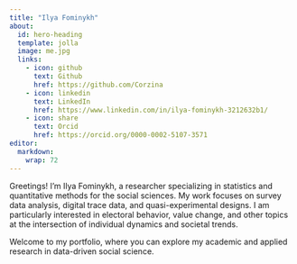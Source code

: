 ```yaml
---
title: "Ilya Fominykh"
about:
  id: hero-heading
  template: jolla
  image: me.jpg
  links:
    - icon: github
      text: Github
      href: https://github.com/Corzina
    - icon: linkedin
      text: LinkedIn
      href: https://www.linkedin.com/in/ilya-fominykh-3212632b1/
    - icon: share
      text: Orcid
      href: https://orcid.org/0000-0002-5107-3571
editor: 
  markdown: 
    wrap: 72
---
```


::: {#hero-heading}

Greetings! I'm Ilya Fominykh, a researcher specializing in statistics and quantitative methods for the social sciences. My work focuses on survey data analysis, digital trace data, and quasi-experimental designs. I am particularly interested in electoral behavior, value change, and other topics at the intersection of individual dynamics and societal trends.

Welcome to my portfolio, where you can explore my academic and applied research in data-driven social science.

:::

